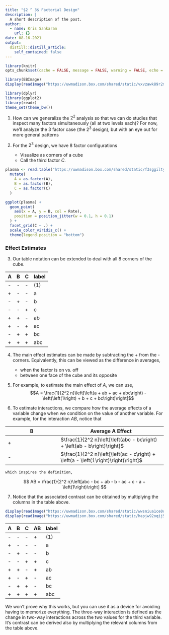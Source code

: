 ```yaml
---
title: "$2 ^ 3$ Factorial Design"
description: |
  A short description of the post.
author:
  - name: Kris Sankaran
    url: {}
date: 08-16-2021
output:
  distill::distill_article:
    self_contained: false
---
```


```r
library(knitr)
opts_chunk$set(cache = FALSE, message = FALSE, warning = FALSE, echo = TRUE)
```

```r
library(EBImage)
display(readImage("https://uwmadison.box.com/shared/static/vxvzawk89r2m08um53dbfoka5md0bsnf.png"))
```

```r
library(dplyr)
library(ggplot2)
library(readr)
theme_set(theme_bw())
```

1. How can we generalize the $2^2$ analysis so that we can do studies that
inspect many factors simultaneously (all at two levels each)? For now, we’ll
analyze the 3 factor case (the $2^3$ design), but with an eye out for more
general patterns

2. For the $2^3$ design, we have 8 factor configurations
  	* Visualize as corners of a cube
  	* Call the third factor $C$.
	
```r
plasma <- read.table("https://uwmadison.box.com/shared/static/f3sggiltyl5ycw1gu1vq7uv7omp4pjdg.txt", header = TRUE) %>%
  mutate(
    A = as.factor(A),
    B = as.factor(B),
    C = as.factor(C)
  )
```

```r
ggplot(plasma) +
  geom_point(
    aes(x = A, y = B, col = Rate),
    position = position_jitter(w = 0.1, h = 0.1)
  ) +
  facet_grid(C ~ .) +
  scale_color_viridis_c() +
  theme(legend.position = "bottom")
```

### Effect Estimates

3. Our table notation can be extended to deal with all 8 corners of the cube.

| A | B | C | label |
|---|---|--- | ---------|
| - | - | - | (1) |
| + | - | - | a       |
| - | + | - | b       |
| - | - | + | c       |
| + | + | - | ab      |
| + | - | + | ac      |
| - | + | + | bc      |
| + | + | + | abc   |

4. The main effect estimates can be made by subtracting the + from the -
corners. Equivalently, this can be viewed as the difference in averages,
 	* when the factor is on vs. off
	* between one face of the cube and its opposite

5. For example, to estimate the main effect of $A$, we can use,
$$A = \frac{1}{2^2 n}\left[\left(a + ab + ac + abc\right) - \left(\left(1\right) + b + c + bc\right)\right]$$

6. To estimate interactions, we compare how the average effects of a variable
change when we condition on the value of another variable. For example, for the
interaction $AB$, notice that

| B | Average A Effect | 
| --- | ------| 
| + | $\frac{1}{2^2 n}\left[\left(abc - bc\right) + \left(ab - b\right)\right]$ |
| - | $\frac{1}{2^2 n}\left[\left(ac - c\right) + \left(a - \left(1\right)\right)\right]$ |

    which inspires the definition,

$$
AB = \frac{1}{2^2 n}\left[abc - bc + ab - b - ac + c - a + \left(1\right)\right]
$$

7. Notice that the associated contrast can be obtained by multiplying the
columns in the table above.

```r
display(readImage("https://uwmadison.box.com/shared/static/wwsniua1ce0q376oy2ffrtzf4ivzup99.png"))
display(readImage("https://uwmadison.box.com/shared/static/hapjw92oqij5oiyddt29nvtq6y1xzxxu.png"))
```

  
  | A | B | C | AB | label |
  | --- | --- | --- | --- | ------| 
  | - | - | - | + | (1) |
  | + | - | - | - | a |
  | - | + | - | - | b |
  | - | - | + | + | c |
  | + | + | - | + | ab |
  | + | - | + | - | ac |
  | - | + | + | - |  bc |
  | + | + | + | + | abc |
    
  We won’t prove why this works, but you can use it as a device for avoiding
  having to memorize everything. The three-way interaction is defined as the
  change in two-way interactions across the two values for the third variable.
  It's contrast can be derived also by multiplying the relevant columns from the
  table above.
  